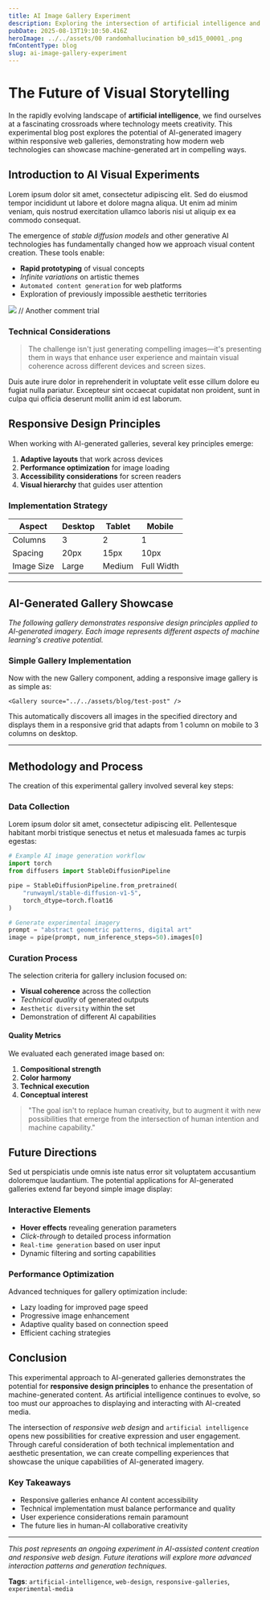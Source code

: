 ```yaml
---
title: AI Image Gallery Experiment
description: Exploring the intersection of artificial intelligence and visual storytelling through responsive web galleries
pubDate: 2025-08-13T19:10:50.416Z
heroImage: ../../assets/00 randomhallucination b0_sd15_00001_.png
fmContentType: blog
slug: ai-image-gallery-experiment
---
```



# The Future of Visual Storytelling

In the rapidly evolving landscape of **artificial intelligence**, we find ourselves at a fascinating crossroads where technology meets creativity. This experimental blog post explores the potential of AI-generated imagery within responsive web galleries, demonstrating how modern web technologies can showcase machine-generated art in compelling ways.

## Introduction to AI Visual Experiments

Lorem ipsum dolor sit amet, consectetur adipiscing elit. Sed do eiusmod tempor incididunt ut labore et dolore magna aliqua. Ut enim ad minim veniam, quis nostrud exercitation ullamco laboris nisi ut aliquip ex ea commodo consequat.

The emergence of *stable diffusion models* and other generative AI technologies has fundamentally changed how we approach visual content creation. These tools enable:

- **Rapid prototyping** of visual concepts
- *Infinite variations* on artistic themes  
- `Automated content generation` for web platforms
- Exploration of previously impossible aesthetic territories

![](../../assets/blog/test-post/00%20randomhallucination%20b1_sd15_00001_.png)
// Another comment trial

### Technical Considerations

> The challenge isn't just generating compelling images—it's presenting them in ways that enhance user experience and maintain visual coherence across different devices and screen sizes.

Duis aute irure dolor in reprehenderit in voluptate velit esse cillum dolore eu fugiat nulla pariatur. Excepteur sint occaecat cupidatat non proident, sunt in culpa qui officia deserunt mollit anim id est laborum.

## Responsive Design Principles

When working with AI-generated galleries, several key principles emerge:

1. **Adaptive layouts** that work across devices
2. **Performance optimization** for image loading
3. **Accessibility considerations** for screen readers
4. **Visual hierarchy** that guides user attention

### Implementation Strategy

| Aspect | Desktop | Tablet | Mobile |
|--------|---------|--------|--------|
| Columns | 3 | 2 | 1 |
| Spacing | 20px | 15px | 10px |
| Image Size | Large | Medium | Full Width |

---

## AI-Generated Gallery Showcase

*The following gallery demonstrates responsive design principles applied to AI-generated imagery. Each image represents different aspects of machine learning's creative potential.*

<Gallery source="../../assets/blog/test-post" />

### Simple Gallery Implementation

Now with the new Gallery component, adding a responsive image gallery is as simple as:

```mdx
<Gallery source="../../assets/blog/test-post" />
```

This automatically discovers all images in the specified directory and displays them in a responsive grid that adapts from 1 column on mobile to 3 columns on desktop.

---

## Methodology and Process

The creation of this experimental gallery involved several key steps:

### Data Collection
Lorem ipsum dolor sit amet, consectetur adipiscing elit. Pellentesque habitant morbi tristique senectus et netus et malesuada fames ac turpis egestas:

```python
# Example AI image generation workflow
import torch
from diffusers import StableDiffusionPipeline

pipe = StableDiffusionPipeline.from_pretrained(
    "runwayml/stable-diffusion-v1-5",
    torch_dtype=torch.float16
)

# Generate experimental imagery
prompt = "abstract geometric patterns, digital art"
image = pipe(prompt, num_inference_steps=50).images[0]
```

### Curation Process

The selection criteria for gallery inclusion focused on:

- **Visual coherence** across the collection
- *Technical quality* of generated outputs
- `Aesthetic diversity` within the set
- Demonstration of different AI capabilities

#### Quality Metrics

We evaluated each generated image based on:

1. **Compositional strength**
2. **Color harmony**  
3. **Technical execution**
4. **Conceptual interest**

> "The goal isn't to replace human creativity, but to augment it with new possibilities that emerge from the intersection of human intention and machine capability."

## Future Directions

Sed ut perspiciatis unde omnis iste natus error sit voluptatem accusantium doloremque laudantium. The potential applications for AI-generated galleries extend far beyond simple image display:

### Interactive Elements
- **Hover effects** revealing generation parameters
- *Click-through* to detailed process information
- `Real-time generation` based on user input
- Dynamic filtering and sorting capabilities

### Performance Optimization

Advanced techniques for gallery optimization include:

- Lazy loading for improved page speed
- Progressive image enhancement
- Adaptive quality based on connection speed
- Efficient caching strategies

## Conclusion

This experimental approach to AI-generated galleries demonstrates the potential for **responsive design principles** to enhance the presentation of machine-generated content. As artificial intelligence continues to evolve, so too must our approaches to displaying and interacting with AI-created media.

The intersection of *responsive web design* and `artificial intelligence` opens new possibilities for creative expression and user engagement. Through careful consideration of both technical implementation and aesthetic presentation, we can create compelling experiences that showcase the unique capabilities of AI-generated imagery.

### Key Takeaways

- Responsive galleries enhance AI content accessibility
- Technical implementation must balance performance and quality  
- User experience considerations remain paramount
- The future lies in human-AI collaborative creativity

---

*This post represents an ongoing experiment in AI-assisted content creation and responsive web design. Future iterations will explore more advanced interaction patterns and generation techniques.*

**Tags**: `artificial-intelligence`, `web-design`, `responsive-galleries`, `experimental-media`
